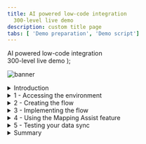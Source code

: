 ```yaml
---
title: AI powered low-code integration
  300-level live demo
description: custom title page
tabs: [ 'Demo preparation', 'Demo script']
---
```


  <span>
    AI powered low-code integration <br /> 300-level live demo
  </span> );

![banner](./images/Low-code-integration-300Script.jpg)

<span id="top"></span>

<details>
<summary>Introduction</summary>

<br/>

Data mapping is among the most important design steps in building an integration flow. This design-time task is usually the most tedious, time-consuming, complex, and error-prone because it requires deep understanding of all the data fields on the source and target systems. Building a successful data mapping also requires business analysis, domain expertise, and technical knowledge on both source and target systems.
<br/>
Our goal in creating Mapping Assist was to simplify and automate data mapping. And when coupled with the extensive list of pre-built, security rich connectors, it can accelerate the delivery of value to the business through integration.
<br/><br/>
ACME Retail has acquired another business and needs to synchronize the contacts between two CRM applications. In this demo, we assist ACME using AI and low-code integration, synchronizing contact information between the Salesforce and Insightly CRM systems. We will recognize and automatically match fields with high confidence levels. We will also recommend and assist with other fields where there is lower confidence. And we will generate a transformation across the fields when the field formats are not the same. As you continue to use the Mapping Assist capability it learns from previously accepted matches to raise confidence levels in future mapping efforts.
<br/><br/>
Using AI-powered mapping, we can reduce errors and speed integration development.
<br/><br/>
In the demo, we will execute the following steps: <br/><br/>
•	Access the Cloud Pak for Integration environment <br/>
•	Create and implement an API-enabled flow to map the fields for 'contact' between Salesforce and Insightly CRM <br/>
•	Auto-map all fields wherever the matching confidence is at least 80% <br/>
•	Process relevant and fine-grained field level suggestions that are provided when the confidence is between 30% and 80% <br/>
•	Generate a data transformation when the field formats do not match <br/>
•	Execute the flow to see the results <br/>

<br/>

Let’s get started!

<br/>

(Demo slides [here](./Script-Mapping-Assist-Opening-and-Closing-slides.pptx))
<br/>
(Printer-ready PDF of demo script <a href="./API powered low-code integration.pdf" target="_blank" rel="noreferrer">here</a>)
<br/>
</details>

<details>
<summary>1 - Accessing the environment</summary>

<br/>

| **1.1** | **Log in to Cloud Pak for Integration** |
| :--- | :--- |
| **Actions** | Open Cloud Pak for Integration and click on **IBM provided credentials (admin only)** <br/><br/> Log in with your admin user and password |
| **Narration** | A new approach with automation and continuous improvement fed by AI algorithms is required. IBM Cloud Pak for Integration is a hybrid integration solution that provides an automated lifecycle across multiple styles of enterprise integration. With IBM Cloud Pak for Integration, companies can speed integration development, reduce costs, and maintain enhanced security, governance, and availability. Let’s see IBM Cloud Pak for Integration in action. For today's demo, we are using IBM Cloud Pak for Integration installed on the IBM cloud. Let me log in. |
| **Screenshots** | <br/> ![](images/mapping-assist-1-1-1.png) <br/><br/> ![](images/mapping-assist-1-1-2.png) |

| **1.2** | **Cloud Pak for Integration home** |
| :--- | :--- |
| **Action** | Show the home page and click on **View Capabilities** |
| **Narration** | Welcome to IBM Cloud Pak for Integration! We’re now at the home screen showing all the capabilities of the Cloud Pak brought together in one place. Specialized integration capabilities — for API management, application integration, messaging, and more — are built on top of powerful automation services. Let’s see the integration capabilities available in this Cloud Pak. |
| **Screenshot** | <br/> ![](images/mapping-assist-1-2-1.png) |

| **1.3** | **Open the Designer** |
| :--- | :--- |
| **Action** | Show the **Integration capabilities** page and open the Designer (**ace-designer-demo**) |
| **Narration** | As you can see, through a single interface you are able to access all the integration capabilities your team needs, including API management, application integration, enterprise messaging, events, and high-speed transfer. <br/><br/>In this demo, we'll use the App Connect Designer's Mapping Assist capability to speed the transformation of complex data formats used by cloud applications such as Salesforce and Insightly. Let’s open our App Connect Designer. |
| **Screenshot** | <br/> ![](images/mapping-assist-1-3-1.png) |

<br/>

**[Go to top](#top)**

</details>

<details>
<summary>2 - Creating the flow</summary>

<br/>

| **2.1** | **Create flows for an API** |
| :--- | :--- |
| **Actions** | Click **Create flows for an API** (1) <br/><br/> In the API title, replace Untitled API with **Contact API** (2) <br/><br/> In the model name, enter **Contact** and click on **Create model** (3) |
| **Narration** | Here we are in the designer tooling. This is where we can create all our API integration flows and manage our connectivity to our services and endpoints. As we begin, there is nothing here yet, so let’s build some integration logic. Let’s see how simple it is to create our flow for an API. First, we need to create a model for our contact. |
| **Screenshots** | <br/> ![](images/mapping-assist-2-1-1.png) <br/><br/> ![](images/mapping-assist-2-1-2.png) |

| **2.2** | **Create properties** |
| :--- | :--- |
| **Actions** | In the property name, enter **ID** and click **Add property** <br/><br/> Repeat the same steps to include **FirstName**, **LastName**, **Email**, **Address**, **Phone**, and **Mobile** (1) <br/><br/> Click on **Operations** (2) |
| **Narration** | Let's start by defining our properties. There will be an ID, FirstName, LastName, Email, Address, Phone, and Mobile. As you can see, we are developing our API based on a model. It's completely model-driven, and we've just modeled our 'Contact' object. Next we'll design and implement the operation that is related to this 'Contact' model. |
| **Screenshot** | <br/> ![](images/mapping-assist-2-2-1.png) |

| **2.3** | **Create operation** |
| :--- | :--- |
| **Actions** | On the **Select an operation to add** combobox, select **Create Contact** (1) <br/><br/> Then, click **Implement flow** (2) |
| **Narration** | First, we select the **Create Contact** operation. This operation syncs the data from Salesforce to Insightly CRM. Let's implement our API flow. |
| **Screenshot** | <br/> ![](images/mapping-assist-2-3-1.png) |

<br/>

**[Go to top](#top)**

</details>

<details>
<summary>3 - Implementing the flow</summary>

<br/>

| **3.1** | **Adjust flow response** |
| :--- | :--- |
| **Actions** | Click on the **Response** node (1)<br/><br/>Enter **ID** in the ***ID** field (2), and select the **Request ID** object (3) |
| **Narration** | Here we see our initial demo flow, which initially has just a Request and Response node. We will use the designer flow editor to edit and change our flow to add the necessary additional steps.<br/><br/>Before we add to our flow, let’s adjust the response that is returned when the flow is called. This response serves to close the API flow and is a required construct. Because there is no data needed by the caller of the API flow, but a response is required, we can have a very simple response. We will just add the Object ID to the response. |
| **Screenshots** | <br/> ![](images/mapping-assist-3-0-1.png) <br/><br/> ![](images/mapping-assist-3-0-2.png) |

| **3.2** | **Retrieve contacts** |
| :--- | :--- |
| **Actions** | Click the **Plus** icon (1) <br/><br/> Search for the **Salesforce** connector (2) <br/><br/> From your pre-configured Salesforce connector, select **Retrieve contacts** (3) <br/><br/> Select **Process 10 items from the collection** (4) |
| **Narration** | Our API will be easy to create. The API will retrieve the contacts from Salesforce, and then for each contact that is retrieved, we will sync the data to Insightly CRM. Let's include our pre-configured Salesforce connector and select the **Retrieve contacts** operation. |
| **Screenshots** | <br/> ![](images/mapping-assist-3-1-1.png) <br/><br/> ![](images/mapping-assist-3-1-2.png) <br/><br/> ![](images/mapping-assist-3-1-3.png) |

| **3.3** | **'For each' statement** |
| :--- | :--- |
| **Actions** | Click the **Plus** icon (1) <br/><br/> Then, open the **Toolbox** tab (2) and select the **For each** statement (3) <br/><br/> Enter **Contacts** in the **Select the collection of items to process** field (4), and select the **Salesforce Contacts** object (5) |
| **Narration** | Now, we need to add a 'for each' statement because we need to retrieve all the contacts from Salesforce. For each contact, we need to create a contact in the Insightly CRM. We'll select the **Salesforce Contacts** object as the object to be processed. |
| **Screenshots** | <br/> ![](images/mapping-assist-3-2-1.png) <br/><br/> ![](images/mapping-assist-3-2-2.png) <br/><br/> ![](images/mapping-assist-3-2-3.png) |

| **3.4** | **Create contacts** |
| :--- | :--- |
| **Actions** | In the **For each** loop, click the **Plus** icon (1) <br/><br/> In the **Applications** tab, search for the **Insightly** connector (2) and select the **Create contact** operation (3) |
| **Narration** | Now we are configuring our flow to connect to the Insightly CRM. Our Insightly account is pre-configured, so we select the Create Contact operation, and the Mapping Assist feature starts to work on background generating suggestions for us to populate the target fields in Insightly. |
| **Screenshots** | <br/> ![](images/mapping-assist-3-3-1.png) <br/><br/> ![](images/mapping-assist-3-3-2.png) <br/><br/> ![](images/mapping-assist-3-3-3.png) |

<br/>

**[Go to top](#top)**

</details>

<details>
<summary>4 - Using the Mapping Assist feature </summary>

<br/>

| **4.1** | **View suggestions** |
| :--- | :--- |
| **Action** | Point out Mapping Assist's **[20+] suggestions** (1) and click **View suggestions** (2) <br/><br/> **Note**: The exact number of suggestions may vary |
| **Narration** | In the node, you can manually define the map between Salesforce and Insightly fields. However, this is difficult because there are lots of fields, and the products will probably different field names for the same objects. With Mapping Assist, you don't need to type all of these mappings. We'll use AI to simplify our work! Once the Insightly Create Contact node is added, mapping suggestions are automatically generated. The best possible matches (top suggestions) are presented, which can be automatically inserted into fields with a single click. These top suggestions have an 80% (or higher) confidence score, and the count (20+ suggestions) identifies the total number of fields that will be populated with mappings. |
| **Screenshot** | <br/> ![](images/mapping-assist-4-1-1.png) |

| **4.2** | **Apply suggestions** |
| :--- | :--- |
| **Action** | Show the list of suggestions (1) and click **Apply [20+] suggestions** (2) |
| **Narration** | By clicking on **View suggestions**, all suggestions with a confidence score of at least 80% are automatically displayed into the Insightly Create Contact node. Note that there are suggestions for simple fields as well as more complex, nested fields. Mapping Assist uses a pre-trained AI algorithm to provide intelligent, customized data map suggestions. From this interface, we can clear the suggestions, or we can accept and apply the suggestions. |
| **Screenshot** | <br/> ![](images/mapping-assist-4-2-1.png) |

| **4.3** | **Adjust other suggestions** |
| :--- | :--- |
| **Actions** | Click on the **Other address postcode** field (1) <br/><br/> Select the **Other Zip/Postal Code** mapping suggestion (2) <br/><br/> **Note**: If you have any other field (e.g., date of birth) that is not mapped to the **For each** element (orange icon), replace it to use the **For each** element |
| **Narration** | These 20+ suggestions are the fields where the matching confidence is at least 80%, so in the background, Mapping Assist evaluates this confidence level and only fills the fields that are at least 80%. But there are also other suggestions for the other fields, and we can see these suggestions too. For example, let's see the field 'Other address postcode.' When we click on the field, we can see a suggestion to map to 'Other Zip/Postal Code' from the Salesforce Contact object with a confidence of 72%, which is lower than 80%. Let's accept this mapping.<br/><br/>In our next run, this will be remembered by Mapping Assist, and it will show for you as one of the top suggestions. To improve accuracy in future mappings, Mapping Assist learns by collecting and storing the mapping data in an internal database by tracking your mapping history of flows that are started. For example, as you map 'Other address postcode' to 'Other Zip/Postal Code,' this mapping is remembered. Mapping Assist suggests the same match in future mappings, with a 100% confidence rating. |
| **Screenshot** | <br/> ![](images/mapping-assist-4-3-1.png) |

| **4.4** | **Generate a transformation** |
| :--- | :--- |
| **Actions** | On the **Assistant name** field, click on the **Assistant's Name** mapping and select **Generate transformation** (1) <br/><br/> On the **Generate transformation** dialog, enter **John Lennon** as the first source name, and enter **J. Lennon** under **'Assistant name' examples (target)** <br/><br/> Repeat the same steps to include four more assistants' names using the same transformation format (e.g., Paul McCartney, P. McCartney; George Harrison, G. Harrison; Ringo Starr, R. Starr; Pete Best, P. Best) (2) <br/><br/> Click **Generate transformation** (3) <br/><br/> Click **Insert transformation** (4) <br/><br/> Click **Done** (5) |
| **Narration** | If a text field is populated with a single mapping from a top suggestion or from the list of suggested mappings, but the data format of the 'source' mapping does not match the data format of the 'target' field that is populated, you can generate a JSONata expression to define how the source data should be presented in the target application. JSONata is a declarative open-source query and transformation language for JSON data.<br/><br/>Let's explore it with the 'Assistant's Name' field. We just need to select **Generate transformation.** The 'Generate transformation' panel opens with five blank sources and corresponding target fields that you can use for mapping data formats. We just need to provide at least five examples of source and target formats for Cloud Pak for Integration to generate the transformation formula.<br/><br/>Using Cloud Pak for Integration and the Mapping Assist capability, we were able to easily create a data sync between two CRM solutions without needing to write any code. |
| **Screenshots** | <br/> ![](images/mapping-assist-4_4_1.png) <br/><br/> ![](images/mapping-assist-4_4_2.png) <br/><br/> ![](images/mapping-assist-4_4_3.png) |

<br/>

**[Go to top](#top)**

</details>

<details>
<summary>5 - Testing your data sync</summary>

<br/>

| **5.1** | **Checking the target contacts** |
| :--- | :--- |
| **Actions** | Open your **Insightly** home page (1) <br/><br/> Open the **Contacts** view (2) <br/><br/> Notice that there are approximately 20 pre-created contacts, each with pictures (3) |
| **Narration** | Before we test our data sync flow, let's check the contacts that we have available in our target contacts. Let's open our pre-created Insightly CRM account and see the available contacts before we execute the flow. As you can see, we have approximately 20 pre-created contacts, each with pictures. After the test of our flow, we should have two or three new contacts without pictures. |
| **Screenshots** | <br/> ![](images/mapping-assist-5_1_1.png) <br/><br/> ![](images/mapping-assist-5_1_2.png) |

| **5.2** | **Testing the API** |
| :--- | :--- |
| **Actions** | Go back to Cloud Pak for Integration's **App Connect Designer** page <br/><br/> Start your flow (1) <br/><br/> Open the **Test** tab (2) <br/><br/> Click on **POST /Contact** (3) <br/><br/> Open the **Try it** tab (4) <br/><br/> Scroll down to see the body field, and click **Generate** (5) to create some dummy body content <br/><br/> Click on **Send** (6), and you should see a **201 Created** response (7) |
| **Narration** | It is time to test our data sync. First, we need to start our flow. Now that the flow is started, let's test it. <br/><br/> Great, our data sync was executed. |
| **Screenshots** | <br/> ![](images/mapping-assist-5_2_1.png) <br/><br/> ![](images/mapping-assist-5_2_2.png) <br/><br/> ![](images/mapping-assist-5_2_3.png) |

| **5.3** | **Checking the data sync** |
| :--- | :--- |
| **Actions** | Go back to Insightly's **Contacts** page and refresh the page (1) <br/><br/> Explore the new contacts (without the sample_data tags) (2) <br/><br/> Click on one of the contacts without a picture (3), and show the new format of **Assistant Name** based on the function we defined in the flow (4) |
| **Narration** | Now let's check our new contacts. We should have at least two new contacts. Let's refresh the 'Contacts' page, and voila, here are our new contacts. Let's check the contact to see the new 'Assistant Name' format. <br/><br/> Great! Everything works as expected. |
| **Screenshots** | <br/> ![](images/mapping-assist-5_3_1.png) <br/><br/> ![](images/mapping-assist-5_3_2.png) <br/><br/> ![](images/mapping-assist-5_3_3.png) |

<br/>

**[Go to top](#top)**

</details>

<details>
<summary>Summary</summary>

<br/>

As we mentioned in the beginning, data mapping is difficult, time-consuming, and error-prone. In this demo, we showed how AI-powered Mapping Assist can alleviate these issues.<br/><br/>
We auto-mapped all the fields where the matching confidence was at least 80%, and we provided relevant and fine-grained field-level suggestions when the confidence was between 30% and 80%. Mapping Assist learns from your decisions about selected mappings, and shows these as top suggestions when a similar source and target mapping is attempted in the future -- further reducing your mapping efforts.<br/><br/>
We also generated a data transformation by providing examples of source and target data when fields do not have the same format. AI was used to determine the pattern and generate the transformation.<br/><br/>
Using AI-powered Mapping Assist reduced the development time and eliminated errors as ACME Retail successfully integrated the new customer contacts from their business acquisition.
<br/>

(Demo slides [here](./Script-Mapping-Assist-Opening-and-Closing-slides.pptx))

<br/>

**[Go to top](#place1)**

</details>
